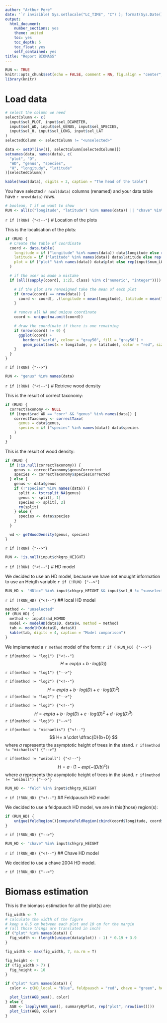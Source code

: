 ```yaml
---
author: "Arthur Pere"
date: '`r invisible( Sys.setlocale("LC_TIME", "C") ); format(Sys.Date(), "%B %d, %Y")`'
output:
  html_document:
    number_sections: yes
    theme: united
    toc: yes
    toc_depth: 5
    toc_float: yes
    self_contained: yes
title: "Report BIOMASS"
---
```


```r
RUN <- TRUE
knitr::opts_chunk$set(echo = FALSE, comment = NA, fig.align = "center", include = RUN)
library(knitr)
```



# Load data

```r

# select the column we need
selectColumn <- c(
  input$sel_PLOT, input$sel_DIAMETER,
  input$sel_WD, input$sel_GENUS, input$sel_SPECIES,
  input$sel_H, input$sel_LONG, input$sel_LAT
)
selectedColumn <- selectColumn != "<unselected>"

data <- setDT(inv()[, selectColumn[selectedColumn]])
setnames(data, names(data), c(
  "plot", "D",
  "WD", "genus", "species",
  "H", "longitude", "latitude"
)[selectedColumn])

kable(head(data), digits = 3, caption = "The head of the table")
```

You have selected `r ncol(data)` columns (renamed) and your data table have `r nrow(data)` rows.









```r
# boolean, T if we want to show
RUN <- all(c("longitude", "latitude") %in% names(data)) || "chave" %in% input$chkgrp_HEIGHT || ("feld" %in% input$chkgrp_HEIGHT)
```

`r if (!RUN) {"<!--"}`
# Location of the plots

This is the localisation of the plots:

```r
if (RUN) {
  # Create the table of coordinate
  coord <- data.table(
    longitude = if ("longitude" %in% names(data)) data$longitude else rep(input$num_LONG, nrow(data)),
    latitude = if ("latitude" %in% names(data)) data$latitude else rep(input$num_LAT, nrow(data)),
    plot = if ("plot" %in% names(data)) data$plot else rep(input$num_LONG, "plot")
  )

  # if the user as made a mistake
  if (all((sapply(coord[, 1:2], class) %in% c("numeric", "integer")))) {

    # if the plot are renseigned take the mean of each plot
    if (nrow(coord) == nrow(data)) {
      coord <- coord[, .(longitude = mean(longitude), latitude = mean(latitude)), by = plot]
    }

    # remove all NA and unique coordinate
    coord <- unique(na.omit(coord))

    # draw the coordinate if there is one remaining
    if (nrow(coord) != 0) {
      ggplot(coord) +
        borders("world", colour = "gray50", fill = "gray50") +
        geom_point(aes(x = longitude, y = latitude), color = "red", size = 2)
    }
  }
}
```
`r if (!RUN) {"-->"}`







```r
RUN <- "genus" %in% names(data)
```


`r if (!RUN) {"<!--"}`
# Retrieve wood density

This is the result of correct taxonomy:

```r

if (RUN) {
  correctTaxonomy <- NULL
  if (input$rad_WD == "corr" && "genus" %in% names(data)) {
    correctTaxonomy <- correctTaxo(
      genus = data$genus,
      species = if ("species" %in% names(data)) data$species
    )
  }
}
```


This is the result of wood density:

```r
if (RUN) {
  if (!is.null(correctTaxonomy)) {
    genus <- correctTaxonomy$genusCorrected
    species <- correctTaxonomy$speciesCorrected
  } else {
    genus <- data$genus
    if (!"species" %in% names(data)) {
      split <- tstrsplit_NA(genus)
      genus <- split[, 1]
      species <- split[, 2]
      rm(split)
    } else {
      species <- data$species
    }
  }

  wd <- getWoodDensity(genus, species)
}
```
`r if (!RUN) {"-->"}`





```r
RUN <- !is.null(input$chkgrp_HEIGHT)
```

`r if (!RUN) {"<!--"}`
# HD model

We decided to use an HD model, because we have not enought information to use an Heigth variable
`r if (!RUN) {"-->"}`


```r
RUN_HD <- "HDloc" %in% input$chkgrp_HEIGHT && input$sel_H != "<unselected>"
```

`r if (!RUN_HD) {"<!--"}`
## local HD model

```r
method <- "unselected"
if (RUN_HD) {
  method <- input$rad_HDMOD
  model <- modelHD(data$D, data$H, method = method)
  tab <- modelHD(data$D, data$H)
  kable(tab, digits = 4, caption = "Model comparison")
}
```


We implemented a `r method` model of the form:
`r if (!RUN_HD) {"-->"}`

`r if(method != "log1") {"<!--"}`
$$ H = exp(a + b \cdot log(D)) $$

`r if(method != "log1") {"-->"}`

`r if(method != "log2") {"<!--"}`
$$ H = exp(a + b \cdot log(D) + c \cdot log(D)^2) $$
`r if(method != "log2") {"-->"}`

`r if(method != "log3") {"<!--"}`
$$ H = exp(a + b \cdot log(D) + c \cdot log(D)^2 + d \cdot log(D)^3) $$
`r if(method != "log3") {"-->"}`

`r if(method != "michaelis") {"<!--"}`
$$ H= a \cdot \dfrac{D}{b+D} $$
where *a* represents the asymptotic height of trees in the stand.
`r if(method != "michaelis") {"-->"}`


`r if(method != "weibull") {"<!--"}`
$$H=a  \cdot (1-exp(-(D/b)^c))$$
where *a* represents the asymptotic height of trees in the stand.
`r if(method != "weibull") {"-->"}`




```r
RUN_HD <- "feld" %in% input$chkgrp_HEIGHT
```

`r if (!RUN_HD) {"<!--"}`
## Feldpausch HD model

We decided to use a feldpausch HD model, we are in this(those) region(s):
```r
if (RUN_HD) {
    unique(feldRegion()[computeFeldRegion(cbind(coord$longitude, coord$latitude))])
}
```

`r if (!RUN_HD) {"-->"}`




```r
RUN_HD <- "chave" %in% input$chkgrp_HEIGHT
```


`r if (!RUN_HD) {"<!--"}`
## Chave HD model

We decided to use a chave 2004 HD model.

`r if (!RUN_HD) {"-->"}`










# Biomass estimation

This is the biomass estimation for all the plot(s) are:


```r
fig_width <- 7
# calculate the width of the figure
# keep a 0.5 cm between each plot and 10 cm for the margin
# (all those things are translated in inch)
if ("plot" %in% names(data)) {
  fig_width <- (length(unique(data$plot)) - 1) * 0.19 + 3.9
}

fig_width <- max(fig_width, 7, na.rm = T)

fig_height <- 7
if (fig_width > 7) {
  fig_height <- 10
}
```


```r

if ("plot" %in% names(data)) {
  color <- c(HD_local = "blue", feldpausch = "red", chave = "green", heigth = "black")

  plot_list(AGB_sum(), color)
} else {
  AGB <- lapply(AGB_sum(), summaryByPlot, rep("plot", nrow(inv())))
  plot_list(AGB, color)
}
```










